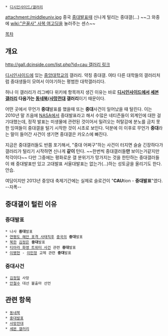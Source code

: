  * [[디시인사이드/갤러리]]

attachment:/middleuniv.jpg
중국 [[중대발표]]때 신나게 털리는 중대갤(...) ~~그 와중에 [[wiki:"은꼴사" 사복 여고딩]]을 눌러주는 센스~~

[[목차]]
== 개요 ==
[[http://gall.dcinside.com/list.php?id=cau 갤러리 링크]]

[[디시인사이드]]에 있는 [[중앙대학교]]의 갤러리. 약칭 중대갤. 여타 다른 대학들의 갤러리처럼 중대생들이 모여서 이야기하는 평범한 대학갤러리다. 

허나 이 갤러리가 리그베다 위키에 항목까지 생긴 이유는 바로 '''[[디시인사이드]]에서 [[세븐 갤러리]] 다음가는 [[동네북]]/[[사망전대]] 갤러리'''이기 때문이다.

어떤 곳에서 무언가 '''중대'''발표를 했을때 또는 '''중대'''사건이 일어났을 때 털린다. 이는 2010년 말 즈음에 [[NASA]]에서 중대발표라고 해서 수많은 네티즌들이 외계인에 대한 걸 기대했는데, 정작 발표는 미생물에 관련된 것이어서 밀려오는 허탈감에 분노를 금치 못한 잉여들이 중대갤을 털기 시작한 것이 시초로 보인다. 덕분에 이 이후로 무언가 '''중대'''라는 말이 들어간 사건이 생기면 중대갤은 카오스에 빠진다.

지금은 중대갤러들도 반쯤 포기해서, "중대 어쩌구"하는 사건이 터지면 슬슬 긴장하다가 갤러리가 털리기 시작하면 신나게 '''같이''' 턴다. ~~한번씩 중대갤러들'''만''' 보이는거같지만 착각이다~~ 다만 그중에는 평화로운 갤 분위기가 망가지는 것을 한탄하는 중대갤러들이 왜 중대발표만 있고 고대발표 서울대발표는 없는가(…)하는 성토글을 올리기도 한다. 안습.

여담이지만 2013년 중앙대 축제기간에는 실제로 슬로건이 "'''CAU'''tion - '''중대발표'''"였다. --자폭--

== 중대갤이 털린 이유 ==
=== 중대발표 ===
 * 나사 '''중대'''발표
 * [[연평도 해안 포격 사태]]직후 [[중국]]의 '''중대'''발표
 * [[북한]] [[김정은]] '''중대'''발표
 * [[티아라 화영 트위터 사건]] 관련 '''중대'''발표
 * [[이병헌]] - [[이민정]] 교제 관련 '''중대'''발표
=== 중대사건 ===
 * [[김정일]] 사망
 * [[안철수]] 대선 불출마 선언
== 관련 항목 ==
 * [[동네북]]
 * [[중대발표]]
 * [[사망전대]]
 * [[세븐 갤러리]]
